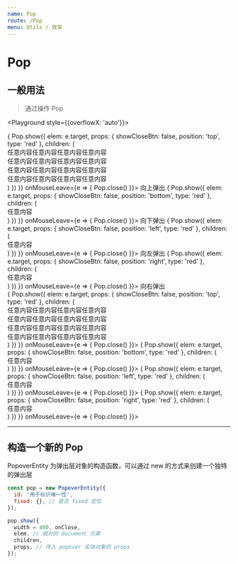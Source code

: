 ```yaml
---
name: Pop
route: /Pop
menu: Utils / 效率
---
```



# Pop

## 一般用法

> 通过操作 Pop

<Props of={Popover} />

<Playground style={{overflowX: 'auto'}}>
  <div className="layout j-c-b" style={{width: '110%'}}>
    <span className="mr10 p10 flex bg_default" onMouseEnter={e => {
      Pop.show({
        elem: e.target,
        props: {
          showCloseBtn: false,
          position: 'top',
          type: 'red'
        },
        children: (
          <div className="p10">
            任意内容任意内容任意内容任意内容<br />
            任意内容任意内容任意内容任意内容<br />
            任意内容任意内容任意内容任意内容<br />
            任意内容任意内容任意内容任意内容<br />
          </div>
        )
      })
    }} onMouseLeave={e => {
      Pop.close()
    }}>
      向上弹出
    </span>
    <span className="mr10 p10 flex bg_default" onMouseEnter={e => {
      Pop.show({
        elem: e.target,
        props: {
          showCloseBtn: false,
          position: 'bottom',
          type: 'red'
        },
        children: (
          <div className="p10">任意内容</div>
        )
      })
    }} onMouseLeave={e => {
      Pop.close()
    }}>
      向下弹出
    </span>
    <span className="mr10 p10 flex bg_default" onMouseEnter={e => {
      Pop.show({
        elem: e.target,
        props: {
          showCloseBtn: false,
          position: 'left',
          type: 'red'
        },
        children: (
          <div className="p10">任意内容</div>
        )
      })
    }} onMouseLeave={e => {
      Pop.close()
    }}>
      向左弹出
    </span>
    <span className="mr10 p10 flex bg_default" onMouseEnter={e => {
      Pop.show({
        elem: e.target,
        props: {
          showCloseBtn: false,
          position: 'right',
          type: 'red'
        },
        children: (
          <div className="p10">任意内容</div>
        )
      })
    }} onMouseLeave={e => {
      Pop.close()
    }}>
      向右弹出
    </span>
  </div>
</Playground>

<Playground>
  <div>
    <span className="mr10 bg_default" onMouseEnter={e => {
      Pop.show({
        elem: e.target,
        props: {
          showCloseBtn: false,
          position: 'top',
          type: 'red'
        },
        children: (
          <div className="p10">
            任意内容任意内容任意内容任意内容<br />
            任意内容任意内容任意内容任意内容<br />
            任意内容任意内容任意内容任意内容<br />
            任意内容任意内容任意内容任意内容<br />
          </div>
        )
      })
    }} onMouseLeave={e => {
      Pop.close()
    }}>
      <Icon n="blind" />
    </span>
    <span className="mr10 bg_default" onMouseEnter={e => {
      Pop.show({
        elem: e.target,
        props: {
          showCloseBtn: false,
          position: 'bottom',
          type: 'red'
        },
        children: (
          <div className="p10">任意内容</div>
        )
      })
    }} onMouseLeave={e => {
      Pop.close()
    }}>
      <Icon n="baby" />
    </span>
    <span className="mr10 bg_default" onMouseEnter={e => {
      Pop.show({
        elem: e.target,
        props: {
          showCloseBtn: false,
          position: 'left',
          type: 'red'
        },
        children: (
          <div className="p10">任意内容</div>
        )
      })
    }} onMouseLeave={e => {
      Pop.close()
    }}>
      <Icon n="bible" />
    </span>
    <span className="mr10 bg_default" onMouseEnter={e => {
      Pop.show({
        elem: e.target,
        props: {
          showCloseBtn: false,
          position: 'right',
          type: 'red'
        },
        children: (
          <div className="p10">任意内容</div>
        )
      })
    }} onMouseLeave={e => {
      Pop.close()
    }}>
      <Icon n="bicycle" />
    </span>
  </div>
</Playground>

-------

## 构造一个新的 Pop

PopoverEntity 为弹出层对象的构造函数，可以通过 new 的方式来创建一个独特的弹出层

```js static
const pop = new PopoverEntity({
  id: '用于标识唯一性',
  fixed: {}, // 是否 fixed 定位
});

pop.show({
  width = 400, onClose,
  elem, // 相对的 document 元素
  children,
  props, // 传入 popover 实体对象的 props
});
```
